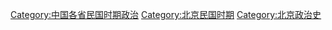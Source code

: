[[Category:中国各省民国时期政治|Category:中国各省民国时期政治]]
[[Category:北京民国时期|Category:北京民国时期]]
[[Category:北京政治史|Category:北京政治史]]